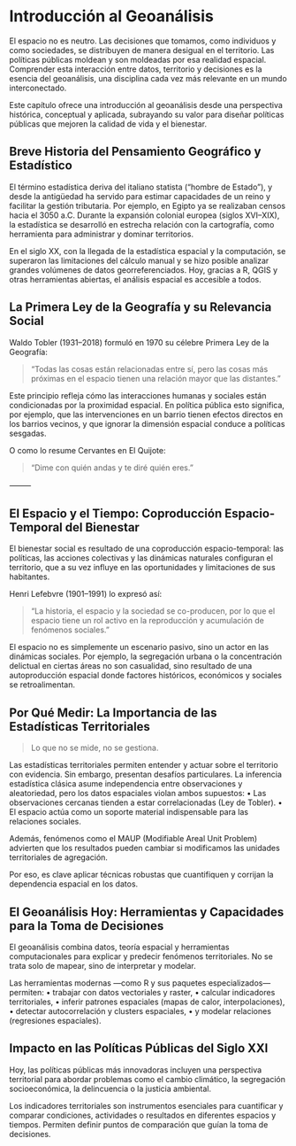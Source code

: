 # Introducción al Geoanálisis {.unnumbered}

El espacio no es neutro. Las decisiones que tomamos, como individuos y como sociedades, se distribuyen de manera desigual en el territorio. Las políticas públicas moldean y son moldeadas por esa realidad espacial. Comprender esta interacción entre datos, territorio y decisiones es la esencia del geoanálisis, una disciplina cada vez más relevante en un mundo interconectado.

Este capítulo ofrece una introducción al geoanálisis desde una perspectiva histórica, conceptual y aplicada, subrayando su valor para diseñar políticas públicas que mejoren la calidad de vida y el bienestar.



## Breve Historia del Pensamiento Geográfico y Estadístico

El término estadística deriva del italiano statista (“hombre de Estado”), y desde la antigüedad ha servido para estimar capacidades de un reino y facilitar la gestión tributaria. Por ejemplo, en Egipto ya se realizaban censos hacia el 3050 a.C. Durante la expansión colonial europea (siglos XVI–XIX), la estadística se desarrolló en estrecha relación con la cartografía, como herramienta para administrar y dominar territorios.

En el siglo XX, con la llegada de la estadística espacial y la computación, se superaron las limitaciones del cálculo manual y se hizo posible analizar grandes volúmenes de datos georreferenciados. Hoy, gracias a R, QGIS y otras herramientas abiertas, el análisis espacial es accesible a todos.



## La Primera Ley de la Geografía y su Relevancia Social

Waldo Tobler (1931–2018) formuló en 1970 su célebre Primera Ley de la Geografía:

> “Todas las cosas están relacionadas entre sí, pero las cosas más próximas en el espacio tienen una relación mayor que las distantes.”

Este principio refleja cómo las interacciones humanas y sociales están condicionadas por la proximidad espacial. En política pública esto significa, por ejemplo, que las intervenciones en un barrio tienen efectos directos en los barrios vecinos, y que ignorar la dimensión espacial conduce a políticas sesgadas.

O como lo resume Cervantes en El Quijote:

> “Dime con quién andas y te diré quién eres.”

⸻

## El Espacio y el Tiempo: Coproducción Espacio-Temporal del Bienestar

El bienestar social es resultado de una coproducción espacio-temporal: las políticas, las acciones colectivas y las dinámicas naturales configuran el territorio, que a su vez influye en las oportunidades y limitaciones de sus habitantes.

Henri Lefebvre (1901–1991) lo expresó así:

> “La historia, el espacio y la sociedad se co-producen, por lo que el espacio tiene un rol activo en la reproducción y acumulación de fenómenos sociales.”

El espacio no es simplemente un escenario pasivo, sino un actor en las dinámicas sociales. Por ejemplo, la segregación urbana o la concentración delictual en ciertas áreas no son casualidad, sino resultado de una autoproducción espacial donde factores históricos, económicos y sociales se retroalimentan.



## Por Qué Medir: La Importancia de las Estadísticas Territoriales

> Lo que no se mide, no se gestiona.

Las estadísticas territoriales permiten entender y actuar sobre el territorio con evidencia. Sin embargo, presentan desafíos particulares. La inferencia estadística clásica asume independencia entre observaciones y aleatoriedad, pero los datos espaciales violan ambos supuestos:
	•	Las observaciones cercanas tienden a estar correlacionadas (Ley de Tobler).
	•	El espacio actúa como un soporte material indispensable para las relaciones sociales.

Además, fenómenos como el MAUP (Modifiable Areal Unit Problem) advierten que los resultados pueden cambiar si modificamos las unidades territoriales de agregación.

Por eso, es clave aplicar técnicas robustas que cuantifiquen y corrijan la dependencia espacial en los datos.



## El Geoanálisis Hoy: Herramientas y Capacidades para la Toma de Decisiones

El geoanálisis combina datos, teoría espacial y herramientas computacionales para explicar y predecir fenómenos territoriales. No se trata solo de mapear, sino de interpretar y modelar.

Las herramientas modernas —como R y sus paquetes especializados— permiten:
	•	trabajar con datos vectoriales y raster,
	•	calcular indicadores territoriales,
	•	inferir patrones espaciales (mapas de calor, interpolaciones),
	•	detectar autocorrelación y clusters espaciales,
	•	y modelar relaciones (regresiones espaciales).



## Impacto en las Políticas Públicas del Siglo XXI

Hoy, las políticas públicas más innovadoras incluyen una perspectiva territorial para abordar problemas como el cambio climático, la segregación socioeconómica, la delincuencia o la justicia ambiental.

Los indicadores territoriales son instrumentos esenciales para cuantificar y comparar condiciones, actividades o resultados en diferentes espacios y tiempos. Permiten definir puntos de comparación que guían la toma de decisiones.